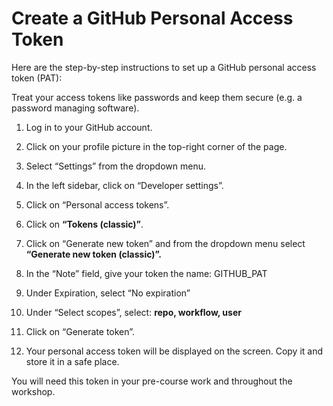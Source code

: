 # Create a GitHub Personal Access Token

Here are the step-by-step instructions to set up a GitHub personal access token (PAT):

::: {.callout-important}
Treat your access tokens like passwords and keep them secure (e.g. a password managing software).
:::

1.  Log in to your GitHub account.

2.  Click on your profile picture in the top-right corner of the page.

3.  Select "Settings" from the dropdown menu.

4.  In the left sidebar, click on "Developer settings".

5.  Click on "Personal access tokens".

6.  Click on **"Tokens (classic)"**.

7.  Click on "Generate new token" and from the dropdown menu select **"Generate new token (classic)".**

8.  In the "Note" field, give your token the name: GITHUB_PAT

9.  Under Expiration, select "No expiration"

10. Under "Select scopes", select: **repo, workflow, user**

11. Click on "Generate token".

12. Your personal access token will be displayed on the screen. Copy it and store it in a safe place.

::: {.callout-tip}

You will need this token in your pre-course work and throughout the workshop. 

:::